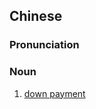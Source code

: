 {{also|头期款}}
==Chinese==
{{zh-forms|s=头期款}}

===Pronunciation===
{{zh-pron
|m=tóu期kuǎn
|c=tau4 kei4 fun2
|cat=n
}}

===Noun===
{{zh-noun}}

# [[down payment]]
